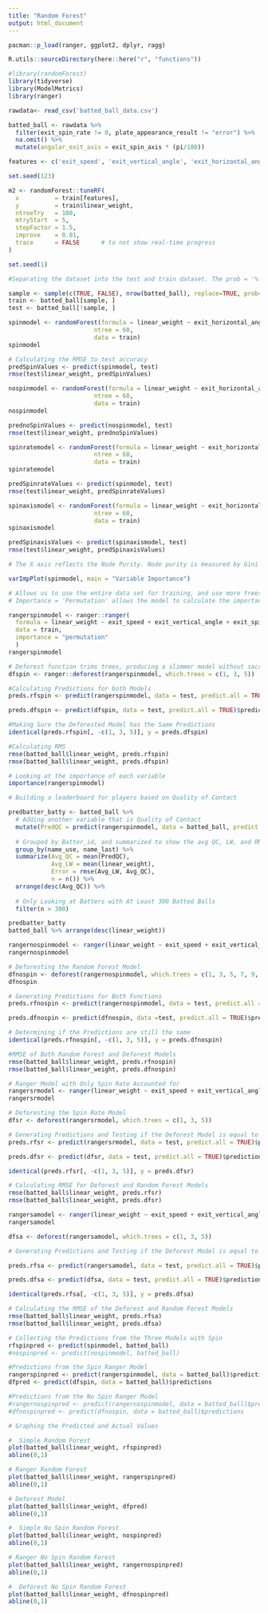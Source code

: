 ```yaml
---
title: "Random Forest"
output: html_document
---
```


```r
pacman::p_load(ranger, ggplot2, dplyr, ragg)

R.utils::sourceDirectory(here::here("r", "functions"))
```


```r
#library(randomForest)
library(tidyverse)
library(ModelMetrics)
library(ranger)
```

```r
rawdata<- read_csv('batted_ball_data.csv')

batted_ball <- rawdata %>% 
  filter(exit_spin_rate != 0, plate_appearance_result != "error") %>% 
  na.omit() %>% 
  mutate(angular_exit_axis = exit_spin_axis * (pi/180))

```

```r

features <- c('exit_speed', 'exit_vertical_angle', 'exit_horizontal_angle', 'exit_spin_rate', 'exit_spin_axis')

set.seed(123)

m2 <- randomForest::tuneRF(
  x          = train[features],
  y          = train$linear_weight,
  ntreeTry   = 100,
  mtryStart  = 5,
  stepFactor = 1.5,
  improve    = 0.01,
  trace      = FALSE      # to not show real-time progress 
)
```

```r
set.seed(1)

#Separating the dataset into the test and train dataset. The prob = '% of the train data set', '% of the test data set'

sample <- sample(c(TRUE, FALSE), nrow(batted_ball), replace=TRUE, prob=c(0.8,0.2))
train <- batted_ball[sample, ]
test <- batted_ball[!sample, ]
```

```r
spinmodel <- randomForest(formula = linear_weight ~ exit_horizontal_angle + exit_vertical_angle + exit_speed + exit_spin_rate + exit_spin_axis, 
                        ntree = 60,
                        data = train)
spinmodel

# Calculating the RMSE to test accuracy
predSpinValues <- predict(spinmodel, test)
rmse(test$linear_weight, predSpinValues)
```

```r
nospinmodel <- randomForest(formula = linear_weight ~ exit_horizontal_angle + exit_vertical_angle + exit_speed, 
                        ntree = 60,
                        data = train)
nospinmodel

prednoSpinValues <- predict(nospinmodel, test)
rmse(test$linear_weight, prednoSpinValues)
```

```r
spinratemodel <- randomForest(formula = linear_weight ~ exit_horizontal_angle + exit_vertical_angle + exit_speed + exit_spin_rate, 
                        ntree = 60,
                        data = train)
spinratemodel

predSpinrateValues <- predict(spinmodel, test)
rmse(test$linear_weight, predSpinrateValues)
```

```r
spinaxismodel <- randomForest(formula = linear_weight ~ exit_horizontal_angle + exit_vertical_angle + exit_speed + exit_spin_axis, 
                        ntree = 60,
                        data = train)
spinaxismodel

predSpinaxisValues <- predict(spinaxismodel, test)
rmse(test$linear_weight, predSpinaxisValues)
```

```r
# The X axis reflects the Node Purity. Node purity is measured by Gini Index which is the the difference between RSS before and after the split on that variable.

varImpPlot(spinmodel, main = "Variable Importance")
```

```r
# Allows us to use the entire data set for training, and use more trees
# Importance = 'Permutation' allows the model to calculate the importance of each variable for a plot

rangerspinmodel <- ranger::ranger(
  formula = linear_weight ~ exit_speed + exit_vertical_angle + exit_spin_rate + exit_horizontal_angle + exit_spin_axis, 
  data = train, 
  importance = "permutation"
  )
rangerspinmodel

# Deforest function trims trees, producing a slimmer model without sacrificing much accuracy
dfspin <- ranger::deforest(rangerspinmodel, which.trees = c(1, 3, 5))
```






```r
#Calculating Predictions for both Models
preds.rfspin <- predict(rangerspinmodel, data = test, predict.all = TRUE)$predictions

preds.dfspin <- predict(dfspin, data = test, predict.all = TRUE)$predictions

#Making Sure the Deforested Model has the Same Predictions
identical(preds.rfspin[, -c(1, 3, 5)], y = preds.dfspin)
```


```r

#Calculating RMS
rmse(batted_ball$linear_weight, preds.rfspin)
rmse(batted_ball$linear_weight, preds.dfspin)
```

```r

# Looking at the importance of each variable
importance(rangerspinmodel)
```

```r
# Building a leaderboard for players based on Quality of Contact

predbatter_batty <- batted_ball %>% 
  # Adding another variable that is Quality of Contact
  mutate(PredQC = predict(rangerspinmodel, data = batted_ball, predict.all = TRUE)$predictions) %>% 
  
  # Grouped by Batter_id, and summarized to show the avg QC, LW, and RMSE
  group_by(name_use, name_last) %>% 
  summarize(Avg_QC = mean(PredQC),
            Avg_LW = mean(linear_weight),
            Error = rmse(Avg_LW, Avg_QC),
            n = n()) %>%
  arrange(desc(Avg_QC)) %>%
  
  # Only Looking at Batters with At Least 300 Batted Balls
  filter(n > 300)

predbatter_batty
batted_ball %>% arrange(desc(linear_weight))
```

```r
rangernospinmodel <- ranger(linear_weight ~ exit_speed + exit_vertical_angle + exit_horizontal_angle, data = train)
rangernospinmodel

# Deforesting the Random Forest Model
dfnospin <- deforest(rangernospinmodel, which.trees = c(1, 3, 5, 7, 9, 11))
dfnospin
```

```r
# Generating Predictions for Both Functions
preds.rfnospin <- predict(rangernospinmodel, data = test, predict.all = TRUE)$predictions

preds.dfnospin <- predict(dfnospin, data =test, predict.all = TRUE)$predictions

# Determining if the Predictions are still the same
identical(preds.rfnospin[, -c(1, 3, 5)], y = preds.dfnospin)
```

```r
#RMSE of Both Random Forest and Deforest Models
rmse(batted_ball$linear_weight, preds.rfnospin)
rmse(batted_ball$linear_weight, preds.dfnospin)
```

```r

# Ranger Model with Only Spin Rate Accounted for
rangersrmodel <- ranger(linear_weight ~ exit_speed + exit_vertical_angle + exit_horizontal_angle + exit_spin_rate, data = train)
rangersrmodel

# Deforesting the Spin Rate Model
dfsr <- deforest(rangersrmodel, which.trees = c(1, 3, 5))
```

```r
# Generating Predictions and Testing if the Deforest Model is equal to the Random Forest Model
preds.rfsr <- predict(rangersrmodel, data = test, predict.all = TRUE)$predictions

preds.dfsr <- predict(dfsr, data = test, predict.all = TRUE)$predictions

identical(preds.rfsr[, -c(1, 3, 5)], y = preds.dfsr)
```


```r
# Calculating RMSE for Deforest and Random Forest Models
rmse(batted_ball$linear_weight, preds.rfsr)
rmse(batted_ball$linear_weight, preds.dfsr)
```

```r
rangersamodel <- ranger(linear_weight ~ exit_speed + exit_vertical_angle + exit_horizontal_angle + exit_spin_axis, data = train)
rangersamodel

dfsa <- deforest(rangersamodel, which.trees = c(1, 3, 5))
```

```r
# Generating Predictions and Testing if the Deforest Model is equal to the Random Forest Model

preds.rfsa <- predict(rangersamodel, data = test, predict.all = TRUE)$predictions

preds.dfsa <- predict(dfsa, data = test, predict.all = TRUE)$predictions

identical(preds.rfsa[, -c(1, 3, 5)], y = preds.dfsa)
```


```r
# Calculating the RMSE of the Deforest and Random Forest Models
rmse(batted_ball$linear_weight, preds.rfsa)
rmse(batted_ball$linear_weight, preds.dfsa)
```

```r
# Collecting the Predictions from the Three Models with Spin
rfspinpred <- predict(spinmodel, batted_ball)
#nospinpred <- predict(nospinmodel, batted_ball)

#Predictions from the Spin Ranger Model
rangerspinpred <- predict(rangerspinmodel, data = batted_ball)$predictions
dfpred <- predict(dfspin, data = batted_ball)$predictions

#Predictions from the No Spin Ranger Model
#rangernospinpred <- predict(rangernospinmodel, data = batted_ball)$predictions
#dfnospinpred <- predict(dfnospin, data = batted_ball)$predictions
```

```r
# Graphing the Predicted and Actual Values 

#  Simple Random Forest
plot(batted_ball$linear_weight, rfspinpred)
abline(0,1)

# Ranger Random Forest
plot(batted_ball$linear_weight, rangerspinpred)
abline(0,1)

# Deforest Model
plot(batted_ball$linear_weight, dfpred)
abline(0,1)
```
```r
#  Simple No Spin Random Forest
plot(batted_ball$linear_weight, nospinpred)
abline(0,1)

# Ranger No Spin Random Forest
plot(batted_ball$linear_weight, rangernospinpred)
abline(0,1)

#  Deforest No Spin Random Forest
plot(batted_ball$linear_weight, dfnospinpred)
abline(0,1)
```

